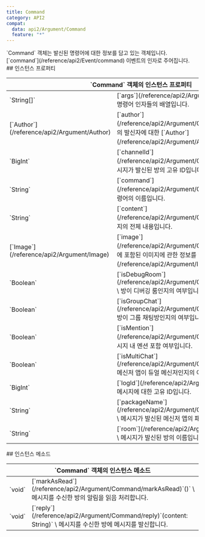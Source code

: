 ```yaml
---
title: Command
category: API2
compat:
  data: api2/Argument/Command
  feature: "*"
---
```


<Section>
  `Command` 객체는 발신된 명령어에 대한 정보를 담고 있는 객체입니다. [`command`](/reference/api2/Event/command) 이벤트의 인자로 주어집니다.
</Section>
<Section>
  ## 인스턴스 프로퍼티

  <Table>
    <Thead>
      <Tr>
        <Th colSpan="2">`Command` 객체의 인스턴스 프로퍼티</Th>
      </Tr>
    </Thead>
    <Tbody>
      <Tr>
        <Td><span>`String[]`</span></Td>
        <Td>
          [`args`](/reference/api2/Argument/Command/args) \
          명령어 인자들의 배열입니다.
        </Td>
      </Tr>
      <Tr>
        <Td><span>[`Author`](/reference/api2/Argument/Author)</span></Td>
        <Td>
          [`author`](/reference/api2/Argument/Command/author) \
          메시지의 발신자에 대한 [`Author`](/reference/api2/Argument/Author) 객체입니다.
        </Td>
      </Tr>
      <Tr>
        <Td><span>`BigInt`</span></Td>
        <Td>
          [`channelId`](/reference/api2/Argument/Command/channelId) \
          메시지가 발신된 방의 고유 ID입니다.
        </Td>
      </Tr>
      <Tr>
        <Td><span>`String`</span></Td>
        <Td>
          [`command`](/reference/api2/Argument/Command/command) \
          명령어의 이름입니다.
        </Td>
      </Tr>
      <Tr>
        <Td><span>`String`</span></Td>
        <Td>
          [`content`](/reference/api2/Argument/Command/content) \
          메시지의 전체 내용입니다.
        </Td>
      </Tr>
      <Tr>
        <Td><span>[`Image`](/reference/api2/Argument/Image)</span></Td>
        <Td>
          [`image`](/reference/api2/Argument/Command/image) \
          메시지에 포함된 이미지에 관한 정보를 담은 [`Image`](/reference/api2/Argument/Image) 객체입니다.
        </Td>
      </Tr>
      <Tr>
        <Td><span>`Boolean`</span></Td>
        <Td>
          [`isDebugRoom`](/reference/api2/Argument/Command/isDebugRoom) \
          방이 디버깅 룸인지의 여부입니다.
        </Td>
      </Tr>
      <Tr>
        <Td><span>`Boolean`</span></Td>
        <Td>
          [`isGroupChat`](/reference/api2/Argument/Command/isGroupChat) \
          방이 그룹 채팅방인지의 여부입니다.
        </Td>
      </Tr>
      <Tr>
        <Td><span>`Boolean`</span></Td>
        <Td>
          [`isMention`](/reference/api2/Argument/Command/isMention) \
          메시지 내 멘션 포함 여부입니다.
        </Td>
      </Tr>
      <Tr>
        <Td><span>`Boolean`</span></Td>
        <Td>
          [`isMultiChat`](/reference/api2/Argument/Command/isMultiChat) \
          메신저 앱이 듀얼 메신저인지의 여부입니다.
        </Td>
      </Tr>
      <Tr>
        <Td><span>`BigInt`</span></Td>
        <Td>
          [`logId`](/reference/api2/Argument/Command/logId) \
          메시지에 대한 고유 ID입니다.
        </Td>
      </Tr>
      <Tr>
        <Td><span>`String`</span></Td>
        <Td>
          [`packageName`](/reference/api2/Argument/Command/packageName) \
          메시지가 발신된 메신저 앱의 패키지명입니다.
        </Td>
      </Tr>
      <Tr>
        <Td><span>`String`</span></Td>
        <Td>
          [`room`](/reference/api2/Argument/Command/room) \
          메시지가 발신된 방의 이름입니다.
        </Td>
      </Tr>
    </Tbody>
  </Table>
</Section>
<Section>
  ## 인스턴스 메소드

  <Table>
    <Thead>
      <Tr>
        <Th colSpan="2">`Command` 객체의 인스턴스 메소드</Th>
      </Tr>
    </Thead>
    <Tbody>
      <Tr>
        <Td><span>`void`</span></Td>
        <Td>
          [`markAsRead`](/reference/api2/Argument/Command/markAsRead)`()` \
          메시지를 수신한 방의 알림을 읽음 처리합니다.
        </Td>
      </Tr>
      <Tr>
        <Td><span>`void`</span></Td>
        <Td>
          [`reply`](/reference/api2/Argument/Command/reply)`(content: String)` \
          메시지를 수신한 방에 메시지를 발신합니다.
        </Td>
      </Tr>
    </Tbody>
  </Table>
</Section>